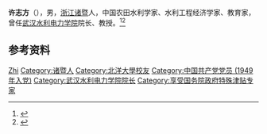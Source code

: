 '''许志方'''（{{bd|1925年|10月|2020年|11月12日|catIdx=Xu}}），男，[[浙江|浙江]][[诸暨|诸暨]]人，中国农田水利学家、水利工程经济学家、教育家，曾任[[武汉水利电力学院|武汉水利电力学院]]院长、教授。<ref>{{Cite book|title=中国科学技术专家传略 • 农学编 综合卷 二|author=中国科学技术协会编; 方悴农主编; 王前忠, 沈秋兴, 胡南强等副主编|publisher=中国农业出版社|year=1999|isbn=|location=北京|pages=}}</ref><ref>{{Cite web|title=水利专家、教育家、农田水利学科奠基人之一许志方教授逝世|url=https://www.thepaper.cn/newsDetail_forward_9973783|accessdate=2020-11-16|work=澎湃新闻|archive-date=2020-11-14|archive-url=https://web.archive.org/web/20201114153301/https://www.thepaper.cn/newsDetail_forward_9973783|dead-url=no}}</ref>

== 参考资料 ==
{{reflist}}

{{中国人物小作品}}

{{Authority control}}
{{DEFAULTSORT:Xu许}}
[[Category:许姓|Zhi]]
[[Category:诸暨人|Category:诸暨人]]
[[Category:北洋大學校友|Category:北洋大學校友]]
[[Category:中国共产党党员_(1949年入党)|Category:中国共产党党员 (1949年入党)]]
[[Category:武汉水利电力学院院长|Category:武汉水利电力学院院长]]
[[Category:享受国务院政府特殊津贴专家|Category:享受国务院政府特殊津贴专家]]